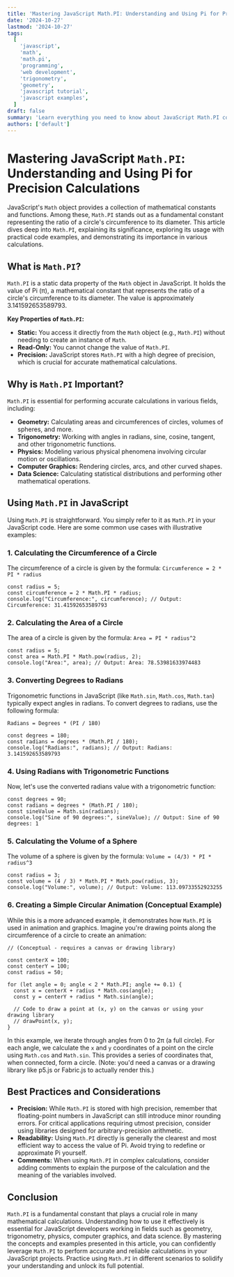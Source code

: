 ```yaml
---
title: 'Mastering JavaScript Math.PI: Understanding and Using Pi for Precision Calculations'
date: '2024-10-27'
lastmod: '2024-10-27'
tags:
  [
    'javascript',
    'math',
    'math.pi',
    'programming',
    'web development',
    'trigonometry',
    'geometry',
    'javascript tutorial',
    'javascript examples',
  ]
draft: false
summary: 'Learn everything you need to know about JavaScript Math.PI constant. This comprehensive guide covers its definition, usage, and practical examples for precise calculations in geometry, trigonometry, and more.'
authors: ['default']
---
```


# Mastering JavaScript `Math.PI`: Understanding and Using Pi for Precision Calculations

JavaScript's `Math` object provides a collection of mathematical constants and functions. Among these, `Math.PI` stands out as a fundamental constant representing the ratio of a circle's circumference to its diameter. This article dives deep into `Math.PI`, explaining its significance, exploring its usage with practical code examples, and demonstrating its importance in various calculations.

## What is `Math.PI`?

`Math.PI` is a static data property of the `Math` object in JavaScript. It holds the value of Pi (π), a mathematical constant that represents the ratio of a circle's circumference to its diameter. The value is approximately 3.141592653589793.

**Key Properties of `Math.PI`:**

- **Static:** You access it directly from the `Math` object (e.g., `Math.PI`) without needing to create an instance of `Math`.
- **Read-Only:** You cannot change the value of `Math.PI`.
- **Precision:** JavaScript stores `Math.PI` with a high degree of precision, which is crucial for accurate mathematical calculations.

## Why is `Math.PI` Important?

`Math.PI` is essential for performing accurate calculations in various fields, including:

- **Geometry:** Calculating areas and circumferences of circles, volumes of spheres, and more.
- **Trigonometry:** Working with angles in radians, sine, cosine, tangent, and other trigonometric functions.
- **Physics:** Modeling various physical phenomena involving circular motion or oscillations.
- **Computer Graphics:** Rendering circles, arcs, and other curved shapes.
- **Data Science:** Calculating statistical distributions and performing other mathematical operations.

## Using `Math.PI` in JavaScript

Using `Math.PI` is straightforward. You simply refer to it as `Math.PI` in your JavaScript code. Here are some common use cases with illustrative examples:

### 1. Calculating the Circumference of a Circle

The circumference of a circle is given by the formula: `Circumference = 2 * PI * radius`

```plaintext
const radius = 5;
const circumference = 2 * Math.PI * radius;
console.log("Circumference:", circumference); // Output: Circumference: 31.41592653589793
```

### 2. Calculating the Area of a Circle

The area of a circle is given by the formula: `Area = PI * radius^2`

```plaintext
const radius = 5;
const area = Math.PI * Math.pow(radius, 2);
console.log("Area:", area); // Output: Area: 78.53981633974483
```

### 3. Converting Degrees to Radians

Trigonometric functions in JavaScript (like `Math.sin`, `Math.cos`, `Math.tan`) typically expect angles in radians. To convert degrees to radians, use the following formula:

`Radians = Degrees * (PI / 180)`

```plaintext
const degrees = 180;
const radians = degrees * (Math.PI / 180);
console.log("Radians:", radians); // Output: Radians: 3.141592653589793
```

### 4. Using Radians with Trigonometric Functions

Now, let's use the converted radians value with a trigonometric function:

```plaintext
const degrees = 90;
const radians = degrees * (Math.PI / 180);
const sineValue = Math.sin(radians);
console.log("Sine of 90 degrees:", sineValue); // Output: Sine of 90 degrees: 1
```

### 5. Calculating the Volume of a Sphere

The volume of a sphere is given by the formula: `Volume = (4/3) * PI * radius^3`

```plaintext
const radius = 3;
const volume = (4 / 3) * Math.PI * Math.pow(radius, 3);
console.log("Volume:", volume); // Output: Volume: 113.09733552923255
```

### 6. Creating a Simple Circular Animation (Conceptual Example)

While this is a more advanced example, it demonstrates how `Math.PI` is used in animation and graphics. Imagine you're drawing points along the circumference of a circle to create an animation:

```plaintext
// (Conceptual - requires a canvas or drawing library)

const centerX = 100;
const centerY = 100;
const radius = 50;

for (let angle = 0; angle < 2 * Math.PI; angle += 0.1) {
  const x = centerX + radius * Math.cos(angle);
  const y = centerY + radius * Math.sin(angle);

  // Code to draw a point at (x, y) on the canvas or using your drawing library
  // drawPoint(x, y);
}
```

In this example, we iterate through angles from 0 to 2π (a full circle). For each angle, we calculate the `x` and `y` coordinates of a point on the circle using `Math.cos` and `Math.sin`. This provides a series of coordinates that, when connected, form a circle. (Note: you'd need a canvas or a drawing library like p5.js or Fabric.js to actually render this.)

## Best Practices and Considerations

- **Precision:** While `Math.PI` is stored with high precision, remember that floating-point numbers in JavaScript can still introduce minor rounding errors. For critical applications requiring utmost precision, consider using libraries designed for arbitrary-precision arithmetic.
- **Readability:** Using `Math.PI` directly is generally the clearest and most efficient way to access the value of Pi. Avoid trying to redefine or approximate Pi yourself.
- **Comments:** When using `Math.PI` in complex calculations, consider adding comments to explain the purpose of the calculation and the meaning of the variables involved.

## Conclusion

`Math.PI` is a fundamental constant that plays a crucial role in many mathematical calculations. Understanding how to use it effectively is essential for JavaScript developers working in fields such as geometry, trigonometry, physics, computer graphics, and data science. By mastering the concepts and examples presented in this article, you can confidently leverage `Math.PI` to perform accurate and reliable calculations in your JavaScript projects. Practice using `Math.PI` in different scenarios to solidify your understanding and unlock its full potential.

